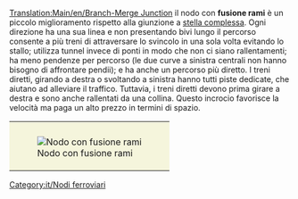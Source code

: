[[Translation:Main/en/Branch-Merge Junction]]{{it/Nodi ferroviari}}
{{Template:Requisiti nodo/It|Costoso|4|1|0|1|1|1|0|1|0|0|0||I treni guasti influenzano solo una traccia.|
* Può gestire un numero elevato di treni contemporaneamente.
* Curve molto strette che potrebbero influenzare la velocità.
* Area: 19x19
}}
il nodo con '''fusione rami''' è un piccolo miglioramento rispetto alla giunzione a  [[Main/it/Stella complessa|stella complessa]]. Ogni direzione ha una sua linea e non presentando bivi lungo il percorso consente a più treni di attraversare lo svincolo in una sola volta evitando lo stallo; utilizza tunnel invece di ponti in modo che non ci siano rallentamenti; ha meno pendenze per percorso (le due curve a sinistra centrali non hanno bisogno di affrontare pendii); e ha anche un percorso più diretto. I treni diretti, girando a destra o svoltando a sinistra hanno tutti piste dedicate, che aiutano ad alleviare il traffico. Tuttavia, i treni diretti devono prima girare a destra e sono anche rallentati da una collina.
Questo incrocio favorisce la velocità ma paga un alto prezzo in termini di spazio.

{|style="border: 0px; margin: 20px auto;"
|style="padding: 10px 10px 5px; 10px; background-color: #F5F5DC;"|[[File:en/Branch-Merge Junction.png|center|frame|Nodo con fusione rami]]
|}

[[Category:it/Nodi ferroviari]]